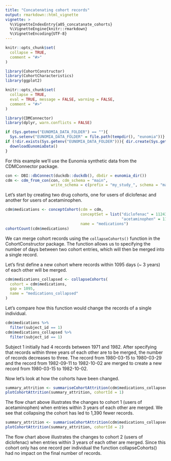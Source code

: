 ```yaml
---
title: "Concatenating cohort records"
output: rmarkdown::html_vignette
vignette: >
  %\VignetteIndexEntry{a05_concatanate_cohorts}
  %\VignetteEngine{knitr::rmarkdown}
  %\VignetteEncoding{UTF-8}
---
```


```r
knitr::opts_chunk$set(
  collapse = TRUE,
  comment = "#>"
)
```

```r
library(CohortConstructor)
library(CohortCharacteristics)
library(ggplot2)
```

```r
knitr::opts_chunk$set(
  collapse = TRUE,
  eval = TRUE, message = FALSE, warning = FALSE,
  comment = "#>"
)

library(CDMConnector)
library(dplyr, warn.conflicts = FALSE)

if (Sys.getenv("EUNOMIA_DATA_FOLDER") == ""){
  Sys.setenv("EUNOMIA_DATA_FOLDER" = file.path(tempdir(), "eunomia"))}
if (!dir.exists(Sys.getenv("EUNOMIA_DATA_FOLDER"))){ dir.create(Sys.getenv("EUNOMIA_DATA_FOLDER"))
  downloadEunomiaData()  
}
```

For this example we'll use the Eunomia synthetic data from the CDMConnector package.

```r
con <- DBI::dbConnect(duckdb::duckdb(), dbdir = eunomia_dir())
cdm <- cdm_from_con(con, cdm_schema = "main", 
                    write_schema = c(prefix = "my_study_", schema = "main"))
```

Let's start by creating two drug cohorts, one for users of diclofenac and another for users of acetaminophen.

```r
cdm$medications <- conceptCohort(cdm = cdm, 
                                 conceptSet = list("diclofenac" = 1124300,
                                                   "acetaminophen" = 1127433), 
                                 name = "medications")
cohortCount(cdm$medications)
```
We can merge cohort records using the `collapseCohorts()` function in the CohortConstructor package. The function allows us to specifying the number of days between two cohort entries, which will then be merged into a single record.

Let's first define a new cohort where records within 1095 days (~ 3 years) of each other will be merged.

```r
cdm$medications_collapsed <- collapseCohorts(
  cohort = cdm$medications,
  gap = 1095,
  name = "medications_collapsed"
)
```

Let's compare how this function would change the records of a single individual.

```r
cdm$medications %>%
  filter(subject_id == 1)
cdm$medications_collapsed %>%
  filter(subject_id == 1)
```
Subject 1 initially had 4 records between 1971 and 1982. After specifying that records within three years of each other are to be merged, the number of records decreases to three. The record from 1980-03-15 to 1980-03-29 and the record from 1982-09-11 to 1982-10-02 are merged to create a new record from 1980-03-15 to 1982-10-02. 

Now let's look at how the cohorts have been changed. 

```r
summary_attrition <- summariseCohortAttrition(cdm$medications_collapsed)
plotCohortAttrition(summary_attrition, cohortId = 1)
```

The flow chart above illustrates the changes to cohort 1 (users of acetaminophen) when entries within 3 years of each other are merged. We see that collapsing the cohort has led to 1,390 fewer records.

```r
summary_attrition <- summariseCohortAttrition(cdm$medications_collapsed)
plotCohortAttrition(summary_attrition, cohortId = 2)
```

The flow chart above illustrates the changes to cohort 2 (users of diclofenac) when entries within 3 years of each other are merged. Since this cohort only has one record per individual the function collapseCohorts() had no impact on the final number of records.
